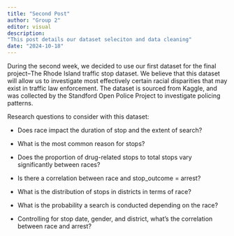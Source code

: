 ```yaml
---
title: "Second Post"
author: "Group 2"
editor: visual
description: 
"This post details our dataset seleciton and data cleaning"
date: "2024-10-18"
---
```


During the second week, we decided to use our first dataset for the final project–The Rhode Island traffic stop dataset. We believe that this dataset will allow us to investigate most effectively certain racial disparities that may exist in traffic law enforcement. The dataset is sourced from Kaggle, and was collected by the Standford Open Police Project to investigate policing patterns.

Research questions to consider with this dataset:

-   Does race impact the duration of stop and the extent of search?

```{=html}
<!-- -->
```
-   What is the most common reason for stops?

-   Does the proportion of drug-related stops to total stops vary significantly between races? 

-   Is there a correlation between race and stop_outcome = arrest?

-   What is the distribution of stops in districts in terms of race?

-   What is the probability a search is conducted depending on the race?

-   Controlling for stop date, gender, and district, what’s the correlation between race and arrest?
